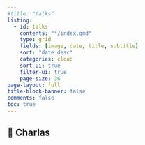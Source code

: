 ```yaml
---
#title: "talks"
listing:
  - id: talks
    contents: "*/index.qmd"
    type: grid
    fields: [image, date, title, subtitle]
    sort: "date desc"
    categories: cloud
    sort-ui: true
    filter-ui: true
    page-size: 36     
page-layout: full
title-block-banner: false
comments: false
toc: true
---
```


<!-- ## Próximas atividades/Next activities -->


## 💬 Charlas

::: {#talks}
:::
